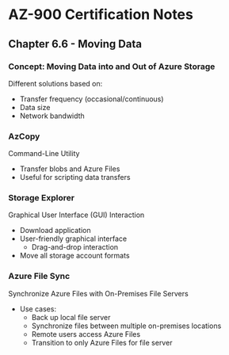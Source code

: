 # AZ-900 Certification Notes
## Chapter 6.6 - Moving Data

### Concept: Moving Data into and Out of Azure Storage
Different solutions based on:
* Transfer frequency (occasional/continuous)
* Data size
* Network bandwidth

### AzCopy
Command-Line Utility
* Transfer blobs and Azure Files
* Useful for scripting data transfers

### Storage Explorer
Graphical User Interface (GUI) Interaction
* Download application
* User-friendly graphical interface
	* Drag-and-drop interaction
* Move all storage account formats

### Azure File Sync
Synchronize Azure Files with On-Premises File Servers
* Use cases:
	* Back up local file server
	* Synchronize files between multiple on-premises locations
	* Remote users access Azure Files
	* Transition to only Azure Files for file server